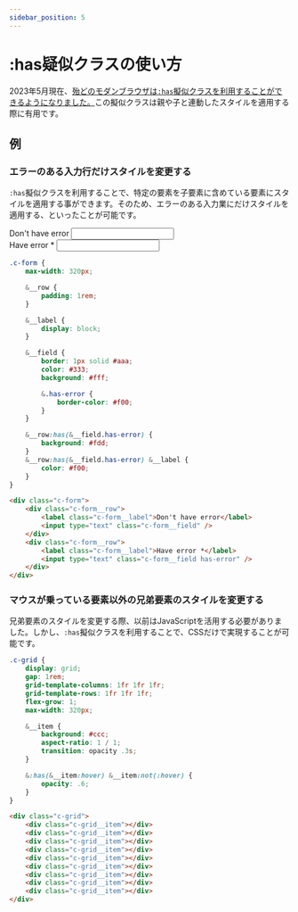 ```yaml
---
sidebar_position: 5
---
```



# :has疑似クラスの使い方

2023年5月現在、[殆どのモダンブラウザは`:has`擬似クラスを利用することができるようになりました。](https://caniuse.com/css-has)この擬似クラスは親や子と連動したスタイルを適用する際に有用です。

## 例

### エラーのある入力行だけスタイルを変更する

`:has`擬似クラスを利用することで、特定の要素を子要素に含めている要素にスタイルを適用する事ができます。そのため、エラーのある入力業にだけスタイルを適用する、といったことが可能です。

<div className={styles.form}>
    <div className={styles.form__row}>
        <label className={styles.form__label}>Don't have error</label>
        <input type="text" className={styles.form__field} />
    </div>
    <div className={styles.form__row}>
        <label className={styles.form__label}>Have error *</label>
        <input type="text" className={`${styles.form__field} ${styles['has-error']}`} />
    </div>
</div>

<Tabs>
<TabItem value="scss" label="SCSS">

```scss
.c-form {
    max-width: 320px;

    &__row {
        padding: 1rem;
    }

    &__label {
        display: block;
    }

    &__field {
        border: 1px solid #aaa;
        color: #333;
        background: #fff;

        &.has-error {
            border-color: #f00;
        }
    }

    &__row:has(&__field.has-error) {
        background: #fdd;
    }
    &__row:has(&__field.has-error) &__label {
        color: #f00;
    }
}
```

</TabItem>
<TabItem value="html" label="HTML">

```html
<div class="c-form">
    <div class="c-form__row">
        <label class="c-form__label">Don't have error</label>
        <input type="text" class="c-form__field" />
    </div>
    <div class="c-form__row">
        <label class="c-form__label">Have error *</label>
        <input type="text" class="c-form__field has-error" />
    </div>
</div>
```

</TabItem>
</Tabs>

### マウスが乗っている要素以外の兄弟要素のスタイルを変更する

兄弟要素のスタイルを変更する際、以前はJavaScriptを活用する必要がありました。しかし、`:has`擬似クラスを利用することで、CSSだけで実現することが可能です。

<div className={styles.grid}>
    <div className={styles.grid__item}></div>
    <div className={styles.grid__item}></div>
    <div className={styles.grid__item}></div>
    <div className={styles.grid__item}></div>
    <div className={styles.grid__item}></div>
    <div className={styles.grid__item}></div>
    <div className={styles.grid__item}></div>
    <div className={styles.grid__item}></div>
    <div className={styles.grid__item}></div>
</div>

<Tabs>
<TabItem value="scss" label="SCSS">

```scss
.c-grid {
    display: grid;
    gap: 1rem;
    grid-template-columns: 1fr 1fr 1fr;
    grid-template-rows: 1fr 1fr 1fr;
    flex-grow: 1;
    max-width: 320px;

    &__item {
        background: #ccc;
        aspect-ratio: 1 / 1;
        transition: opacity .3s;
    }

    &:has(&__item:hover) &__item:not(:hover) {
        opacity: .6;
    }
}
```

</TabItem>
<TabItem value="html" label="HTML">

```html
<div class="c-grid">
    <div class="c-grid__item"></div>
    <div class="c-grid__item"></div>
    <div class="c-grid__item"></div>
    <div class="c-grid__item"></div>
    <div class="c-grid__item"></div>
    <div class="c-grid__item"></div>
    <div class="c-grid__item"></div>
    <div class="c-grid__item"></div>
    <div class="c-grid__item"></div>
</div>
```

</TabItem>
</Tabs>
